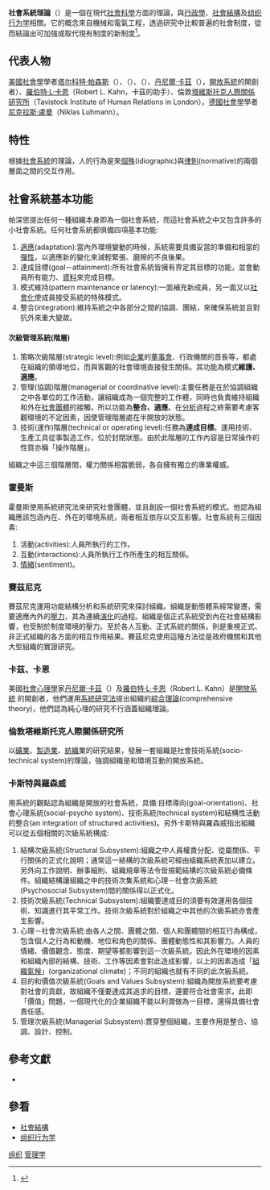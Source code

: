 {{intromissing|time=2009-07-26T09:47:38+00:00}}

'''社會系統理論'''（{{lang-en|sociotechnical systems theory}}）是一個在現代[[社會科學|社會科學]]方面的理論，與[[行政學|行政學]]、[[社會結構|社會結構]]及[[组织行为学|组织行为学]]相關。它的概念來自機械和電氣工程，透過研究中比較普遍的社會制度，從而結論出可加強或取代現有制度的新制度<ref>{{cite web|title=“ 社會系統理論 ”|publisher=大英百科全書|year=2010年|date=2010-04-29|url=http://www.britannica.com/EBchecked/topic/551507/social-systems-theory|accessdate=2010-04-29|archive-date=2009-08-12|archive-url=https://web.archive.org/web/20090812080752/http://www.britannica.com/EBchecked/topic/551507/social-systems-theory|dead-url=no}}</ref>。

==代表人物==
[[美國|美國]][[社會學|社會學]]學者[[塔尔科特·帕森斯|塔尔科特·帕森斯]]（{{lang|en|T. Parsons}}）、{{tsl|en|George C. Homans||霍曼斯}}（{{lang|en|George C. Homans}}）、{{tsl|en|Philip Selznick||賽茲尼克}}（{{lang|en|Philip Selznick}}）、[[丹尼爾·卡茲|丹尼爾·卡茲]]（{{lang|en|Daniel Katz}}），[[開放系統_(社會學)|開放系統]]的開創者）、[[羅伯特·L·卡恩|羅伯特·L·卡恩]]（Robert L. Kahn，卡茲的助手）、倫敦[[塔維斯托克人際關係研究所|塔維斯托克人際關係研究所]]（Tavistock Institute of Human Relations in London）。[[德國|德國]][[社會學|社會學]]學者[[尼克拉斯·盧曼|尼克拉斯·盧曼]]（Niklas Luhmann）。

==特性==
根據[[社會系統|社會系統]]的理論，人的行為是來[[個殊|個殊]](idiographic)與[[律則|律則]](normative)的兩個層面之間的交互作用。

==社會系統基本功能==
帕深思提出任何一種組織本身即為一個社會系統，而這社會系統之中又包含許多的小社會系統。任何社會系統都俱備四項基本功能:
#[[適應|適應]](adaptation):當內外環境變動的時候，系統需要具備妥當的準備和相當的[[彈性|彈性]]，以適應新的變化來減輕緊張、磨擦的不良後果。
#達成目標(goal－attainment):所有社會系統皆擁有界定其目標的功能，並會動員所有能力、[[資料|資料]]來完成目標。
#模式維持(pattern maintenance or latency):一面補充新成員，另一面又以[[社會化|社會化]]使成員接受系統的特殊模式。
#整合(integration):維持系統之中各部分之間的協調、團結，來確保系統並且對抗外來重大變故。

====次級管理系統(階層)====
#策略次級階層(strategic level):例如[[企業|企業]]的[[董事會|董事會]]、行政機關的首長等，都處在組織的領導地位，而與客觀的社會環境直接發生關係。其功能為模式'''維護、適應'''。
#管理(協調)階層(managerial or coordinative level):主要任務是在於協調組織之中各單位的工作活動，讓組織成為一個完整的工作體，同時也負責維持組織和外在[[社會團體|社會團體]]的接觸，所以功能為'''整合、適應'''。在[[分析|分析]]過程之終需要考慮客觀環境的不定因素，因使管理階層處在半開放的狀態。
#技術(運作)階層(technical or operating level):任務為'''達成目標'''。運用技術、生產工具從事製造工作，位於封閉狀態。由於此階層的工作內容是日常操作的性質亦稱「操作階層」。

組織之中這三個階層間，權力關係相當脆弱，各自擁有獨立的專業權威。

===霍曼斯===
霍曼斯使用系統研究法來研究社會團體，並且創設一個社會系統的模式。他認為組織應該包涵內在、外在的環境系統，兩者相互依存以交互影響。社會系統有三個因素:
#活動(activities):人員所執行的工作。
#互動(interactions):人員所執行工作所產生的相互關係。
#[[情緒|情緒]](sentiment)。
===賽茲尼克===
賽茲尼克運用功能結構分析和系統研究來探討組織。組織是動態體系經常變遷，需要適應內外的[[壓力|壓力]]，其為連續[[演化|演化]]的過程。組織是個正式系統受到內在社會結構影響，也受制於制度環境的壓力。至於各人互動、正式系統的關係，則是重視正式、非正式組織的各方面的相互作用結果。賽茲尼克使用這種方法從是政府機關和其他大型組織的實證研究。

===卡茲、卡恩===
美國[[社會心理學|社會心理學]]家[[丹尼爾·卡茲|丹尼爾·卡茲]]（{{lang|en|Daniel Katz}}）及[[羅伯特·L·卡恩|羅伯特·L·卡恩]]（Robert L. Kahn）是[[開放系統_(社會學)|開放系統]]
的開創者，他們運用[[系統研究法|系統研究法]]提出組織的[[綜合理論|綜合理論]](comprehensive theory)，他們認為純心理的研究不行涵蓋組織理論。

===倫敦塔維斯托克人際關係研究所===
以[[礦業|礦業]]、[[製造業|製造業]]、[[紡織|紡織]]業的研究結果，發展一套組織是社會技術系統(socio-technical system)的理論，強調組織是和環境互動的開放系統。

===卡斯特與羅森威===
用系統的觀點認為組織是開放的社會系統，具備:目標導向(goal-orientation)、社會心理系統(social-psycho system)、技術系統(technical system)和結構性活動的整合(an integration of structured activities)。另外卡斯特與羅森威指出組織可以從五個相關的次級系統構成:

#結構次級系統(Structural Subsystem):組織之中人員權責分配、從屬關係、平行關係的正式化說明；通常這一結構的次級系統可經由組織系統表加以建立。另外向工作說明、辦事細則、組織規章等法令皆規範結構的次級系統必備條件。組織結構讓組織之中的技術次集系統和心理－社會次級系統(Psychosocial Subsystem)間的關係得以正式化。
#技術次級系統(Technical Subsystem):組織要達成目的須要有效運用各個技術、知識進行其平常工作。技術次級系統對於組織之中其他的次級系統亦會產生影響。
#心理－社會次級系統:由各人之間、團體之間、個人和團體間的相互行為構成，包含個人之行為和動機、地位和角色的關係、團體動態性和其影響力。人員的情緒、價值觀念、態度、期望等都影響到這一次級系統。因此外在環境的因素和組織內部的結構、技術、工作等因素會對此造成影響，以上的因素造成「[[組織氣候|組織氣候]]」(organizational climate)；不同的組織也就有不同的此次級系統。
#目的和價值次級系統(Goals and Values Subsystem):組織為開放系統要考慮對社會的貢獻，故組織不僅要達成其追求的目標，還要符合社會需求，此即「價值」問題，一個現代化的企業組織不能以利潤做為一目標，還得具備社會責任感。
#管理次級系統(Managerial Subsystem):貫穿整個組織，主要作用是整合、協調、設計、控制。

==參考文獻==
* {{cite book|last=王濬|title=行政學新編|year=2008}}
{{reflist}}

==參看==
*[[社會結構|社會結構]]
*[[组织行为学|组织行为学]]

[[Category:组织|]]
[[Category:管理学|]]
